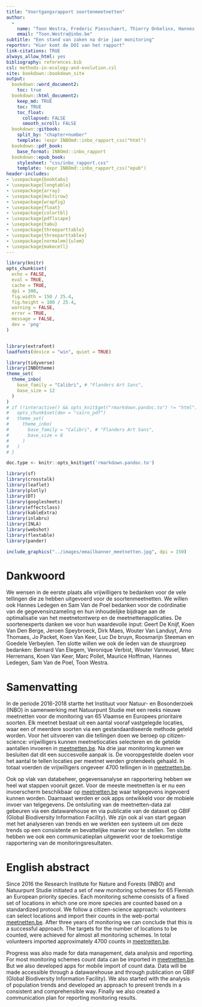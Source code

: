 ```yaml
---
title: "Voortgangsrapport soortenmeetnetten"
author: 
  -
    name: "Toon Westra, Frederic Piesschaert, Thierry Onkelinx, Hannes Ledegen"
    email: "Toon.Westra@inbo.be"
subtitle: "Een stand van zaken na drie jaar monitoring"
reportnr: "Hier komt de DOI van het rapport"
link-citations: TRUE
always_allow_html: yes
bibliography: references.bib
csl: methods-in-ecology-and-evolution.csl
site: bookdown::bookdown_site
output:
  bookdown::word_document2:
    toc: true
  bookdown::html_document2:
    keep_md: TRUE
    toc: TRUE
    toc_float:
      collapsed: FALSE
      smooth_scroll: FALSE
  bookdown::gitbook:
    split_by: "chapter+number"
    template: !expr INBOmd::inbo_rapport_css("html")
  bookdown::pdf_book:
    base_format: INBOmd::inbo_rapport
  bookdown::epub_book:
    stylesheet: "css/inbo_rapport.css"
    template: !expr INBOmd::inbo_rapport_css("epub")
header-includes:
- \usepackage{booktabs}
- \usepackage{longtable}
- \usepackage{array}
- \usepackage{multirow}
- \usepackage{wrapfig}
- \usepackage{float}
- \usepackage{colortbl}
- \usepackage{pdflscape}
- \usepackage{tabu}
- \usepackage{threeparttable}
- \usepackage{threeparttablex}
- \usepackage[normalem]{ulem}
- \usepackage{makecell}
---
```



```r
library(knitr)
opts_chunk$set(
  echo = FALSE, 
  eval = TRUE,
  cache = TRUE,
  dpi = 300,
  fig.width = 150 / 25.4,
  fig.height = 100 / 25.4,
  warning = FALSE,
  error = TRUE,
  message = FALSE,
  dev = 'png'
)


library(extrafont)
loadfonts(device = "win", quiet = TRUE)

library(tidyverse)
library(INBOtheme)
theme_set(
  theme_inbo(
    base_family = "Calibri", # "Flanders Art Sans",
    base_size = 12
  )
)
# if (!interactive() && opts_knit$get("rmarkdown.pandoc.to") != "html") {
#   opts_chunk$set(dev = "cairo_pdf")
#   theme_set(
#     theme_inbo(
#       base_family = "Calibri", # "Flanders Art Sans",
#       base_size = 8
#     )
#   )
# }

doc.type <- knitr::opts_knit$get('rmarkdown.pandoc.to')

```


```r

library(sf)
library(crosstalk)
library(leaflet)
library(plotly)
library(DT)
library(googlesheets)
library(effectclass)
library(kableExtra)
library(inlabru)
library(INLA)
library(webshot)
library(flextable)
library(pander)


```


```r
include_graphics("../images/emailbanner_meetnetten.jpg", dpi = 150)
```



# Dankwoord {-}

We wensen in de eerste plaats alle vrijwilligers te bedanken voor de vele tellingen die ze hebben uitgevoerd voor de soortenmeetnetten. We willen ook Hannes Ledegen en Sam Van de Poel bedanken voor de coördinatie van de gegevensinzameling en hun inhoudelijke bijdrage aan de optimalisatie van het meetnetontwerp en de meetnettenapplicaties. De soortenexperts danken we voor hun waardevolle input: Geert De Knijf, Koen Van Den Berge, Jeroen Speybroeck, Dirk Maes, Wouter Van Landuyt, Arno Thomaes, Jo Packet, Koen Van Keer, Luc De bruyn, Roosmarijn Steeman en Goedele Verbeylen. Ten slotte willen we ook de leden van de stuurgroep bedanken: Bernard Van Elegem, Veronique Verbist, Wouter Vanreusel, Marc Herremans, Koen Van Keer, Marc Pollet, Maurice Hoffman, Hannes Ledegen, Sam Van de Poel, Toon Westra.


# Samenvatting {-}

In de periode 2016-2018 startte het Instituut voor Natuur- en Bosonderzoek (INBO) in samenwerking met Natuurpunt Studie met een reeks nieuwe meetnetten voor de monitoring van 65 Vlaamse en Europees prioritaire soorten. Elk meetnet bestaat uit een aantal vooraf vastgelegde locaties, waar een of meerdere soorten via een gestandaardiseerde methode geteld worden. Voor het uitvoeren van die tellingen doen we beroep op citizen-science: vrijwilligers kunnen meetnetlocaties selecteren en de getelde aantallen invoeren in [meetnetten.be](https://www.meetnetten.be). Na drie jaar monitoring kunnen we besluiten dat dit een succesvolle aanpak is. De vooropgestelde doelen voor het aantal te tellen locaties per meetnet werden grotendeels gehaald. In totaal voerden de vrijwilligers ongeveer 4700 tellingen in in [meetnetten.be](https://www.meetnetten.be). 

Ook op vlak van databeheer, gegevensanalyse en rapportering hebben we heel wat stappen vooruit gezet. Voor de meeste meetnetten is er nu een invoerscherm beschikbaar op [meetnetten.be](https://www.meetnetten.be) waar telgegevens ingevoerd kunnen worden. Daarnaast werden er ook apps ontwikkeld voor de mobiele invoer van telgegevens. De ontsluiting van de meetnetten-data zal gebeuren via een datawarehouse en via publicatie van de dataset op GBIF (Global Biodiversity Information Facility). We zijn ook al van start gegaan met het analyseren van trends en we werkten een systeem uit om deze trends op een consistente en bevattelijke manier voor te stellen. Ten slotte hebben we ook een communicatieplan uitgewerkt voor de toekomstige rapportering van de monitoringsresultaten.          

# English abstract {-}

\benglish
Since 2016 the Research Institute for Nature and Forests (INBO) and Natuurpunt Studie initiated a set of new monitoring schemes for 65 Flemish an European priority species. Each monitoring scheme consists of a fixed set of locations in which one ore more species are counted based on a standardized protocol. We follow a citizen-science approach: volunteers can select locations and import their counts in the web-portal [meetnetten.be](https://www.meetnetten.be). After three years of monitoring we can conclude that this is a successful approach. The targets for the number of locations to be counted, were achieved for almost all monitoring schemes. In total volunteers imported approximately 4700 counts in [meetnetten.be](https://www.meetnetten.be). 

Progress was also made for data management, data analysis and reporting. For most monitoring schemes count data can be imported in [meetnetten.be](https://www.meetnetten.be). But we also developed apps for mobile import of count data. Data will be made accessible through a datawarehouse and through publication on GBIF (Global Biodiversity Information Facility). We also started with the analysis of population trends and developed an approach to present trends in a consistent and comprehensible way. Finally we also created a communication plan for reporting monitoring results.        


\eenglish


